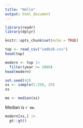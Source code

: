 ```yaml
---
title: "Hello"
output: html_document
---
```


```r
library(readr)
library(dplyr)

knitr::opts_chunk$set(echo = TRUE)
```

```r
top <- read_csv("imdb10.csv")
head(top)
```

```r
modern <- top |>
  filter(year >= 2000)
head(modern)
```

```r
set.seed(42)
xs <- sample(1:250, 25)
xs
```

```r
me <- median(xs)
```

Median is `r me`.

```r
modern[xs,] |>
  gt::gt()
```
